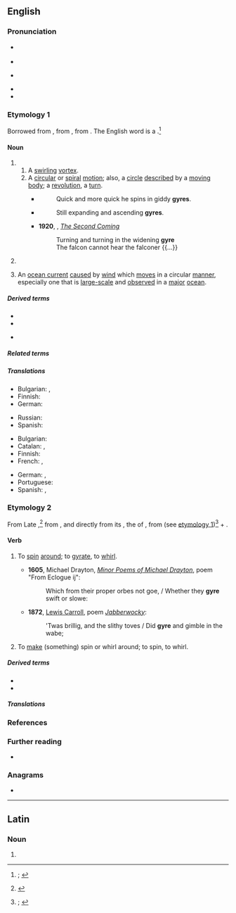 ==English==
{{was wotd|2021|June|8}}

===Pronunciation===
{{multiple images
|direction = vertical
|image1 = Naruto whirlpool - Flickr - MShades.jpg
|caption1 = A gyre ''(sense 1.1)'' or [[whirlpool#Noun|whirlpool]], one of the {{w|Naruto whirlpools}} regularly seen in the {{w|Naruto Strait}}, [[Japan]].
|image2 = Oceanic gyres.png
|caption2 = A [[map#Noun|map]] [[show#Verb|showing]] the [[five]] [[major#Adjective|major]] [[oceanwide]] gyres ''(sense 3)''; [[clockwise]] from the left, they are the [[Indian Ocean]], [[North Pacific]], [[North Atlantic]], [[South Atlantic]], and [[South Pacific]] gyres.
}}

* {{a|RP}} {{IPA|en|/dʒaɪ.ə/}}
* {{audio|en|LL-Q1860 (eng)-Vealhurl-gyre.wav|Audio (Southern England)}}
* {{a|GA}} {{enPR|jīər}} {{IPA|en|/dʒaɪ.ɚ/}}
* {{rhymes|en|aɪə(r)}}
* {{hyphenation|en|gy|re}}

===Etymology 1===
{{root|en|ine-pro|*gew-}}
Borrowed from {{bor|en|la|gȳrus|t=circle; circular motion}}, from {{der|en|grc|γῦρος|t=circle; ring}}, from {{der|en|ine-pro|*gew-|t=to bend; to curve}}. The English word is a {{doublet|en|gyro|gyrus|nocap=1}}.<ref>{{R:OED Online|pos=n|id=82897|date=December 2020|nodot=1}}; {{R:Lexico|pos=n}}</ref>

====Noun====
{{en-noun}}

# {{lb|en|chiefly|literary|poetic}}
## A [[swirling#Adjective|swirling]] [[vortex]].
## A [[circular#Adjective|circular]] or [[spiral#Adjective|spiral]] [[motion#Noun|motion]]; also, a [[circle#Noun|circle]] [[describe]]d by a [[moving#Adjective|moving]] [[body]]; a [[revolution]], a [[turn#Noun|turn]].
##: {{synonyms|en|circuit|whirl}}
##* {{RQ:Dryden Fables|Meleager and Atalanta}}
##*: Quick and more quick he spins in giddy '''gyres'''.
##* {{RQ:Browning Aurora Leigh}}
##*: Still expanding and ascending '''gyres'''.
##* '''1920''', {{w|William Butler Yeats}}, ''[[s:Michael Robartes and the Dancer/The Second Coming|The Second Coming]]''
##*: Turning and turning in the widening '''gyre'''
##*: The falcon cannot hear the falconer {{...}}
# {{lb|en|anatomy|zootomy|archaic}} {{synonym of|en|gyrus|t=a [[fold#Noun|fold]] or [[ridge#Noun|ridge]] on the [[cerebral cortex]] of the [[brain#Noun|brain]]}}
# {{lb|en|oceanography}} An [[ocean current]] [[cause#Verb|caused]] by [[wind#Noun|wind]] which [[move#Verb|moves]] in a circular [[manner]], especially one that is [[large-scale]] and [[observe]]d in a [[major#Adjective|major]] [[ocean]].

=====Derived terms=====
* {{l|en|gyral}}
* {{l|en|gyrally}}
* {{l|en|gyreful}} {{qualifier|obsolete|rare}}

=====Related terms=====
{{col3|en
|[[gyrant]] {{qualifier|rare}}
|gyrate
|gyration
|gyrator
|gyratory
|gyrectomy
|gyrencephalate
|gyro
|gyrus
}}

=====Translations=====
{{trans-top|swirling vortex}}
* Bulgarian: {{t+|bg|вихър|m}}, {{t+|bg|водовъртеж|m}}
* Finnish: {{t+|fi|pyörre}}
* German: {{t+|de|Strudel|m}}
{{trans-mid}}
* Russian: {{t+|ru|вихрь|m}}
* Spanish: {{t+|es|remolino|m}}
{{trans-bottom}}

{{trans-top|circular or spiral motion}}
{{trans-mid}}
{{trans-bottom}}

{{trans-see|circle described by a moving body|circuit|revolution}}
{{trans-see|''synonym of'' gyrus|gyrus}}

{{trans-top|ocean current caused by wind which moves in a circular manner}}
* Bulgarian: {{t|bg|кръговрат}}
* Catalan: {{t+|ca|gir|m}}, {{t|ca|gir oceànic|m}}
* Finnish: {{t+|fi|pyörre}}
* French: {{t+|fr|gyre|m}}, {{t|fr|gyre océanique|m}}
{{trans-mid}}
* German: {{t|de|ozeanischer Wirbel|m}}, {{t+|de|Wirbel|m}}
* Portuguese: {{t+|pt|giro|m}}
* Spanish: {{t+|es|giro|m}}, {{t|es|giro oceánico|m}}
{{trans-bottom}}

===Etymology 2===
From Late {{inh|en|enm|giren|t=to turn (something) away; to cause (something) to revolve or rotate; to travel in a circle}},<ref>{{R:MED Online|entry=ǧīren|pos=v|id=MED18636}}</ref> from {{der|en|fro|girer|t=to turn}}, and directly from its {{glossary|etymon}} {{der|en|la|gȳrāre}}, the {{glossary|present}} {{glossary|active}} {{glossary|infinitive}} of {{m|la|gȳrō|t=to turn in a circle, rotate; to circle or revolve around}}, from {{m|la|gȳrus|t=circle; circular motion}} (see [[#Etymology 1|etymology 1]])<ref>{{R:OED Online|pos=v|id=82898|date=December 2020|nodot=1}}; {{R:Lexico|pos=v}}</ref> + {{m|la|-ō|pos={{glossary|suffix}} forming regular first-{{glossary|conjugation}} {{glossary|verb}}s}}.

====Verb====
{{en-verb}} {{term-label|en|literary|poetic}}

# {{lb|en|intransitive}} To [[spin#Verb|spin]] [[around]]; to [[gyrate]], to [[whirl#Verb|whirl]].
#: {{synonyms|en|revolve|rotate}}
#* '''1605''', Michael Drayton, [http://www.gutenberg.org/etext/17873 ''Minor Poems of Michael Drayton''], poem "From Eclogue ij":
#*: Which from their proper orbes not goe, / Whether they '''gyre''' swift or slowe:
#* '''1872''', [[w:Lewis Carroll|Lewis Carroll]], poem [[s:Jabberwocky|''Jabberwocky'']]:
#*: 'Twas brillig, and the slithy toves / Did '''gyre''' and gimble in the wabe;
# {{lb|en|transitive|rare}} To [[make#Verb|make]] (something) spin or whirl around; to spin, to whirl.

=====Derived terms=====
* {{l|en|gyring|pos=adjective, noun}}
* {{l|en|gyringly}}

=====Translations=====
{{trans-see|to spin around|gyrate|whirl}}
{{trans-see|to make (something) spin or whirl around|spin|whirl}}

===References===
<references/>

===Further reading===
* {{pedia|ocean gyre}}

===Anagrams===
* {{anagrams|en|a=egry|-ergy|Grey|grey}}

----

==Latin==

===Noun===
{{la-noun-form|gȳre}}

# {{inflection of|la|gȳrus||voc|s}}